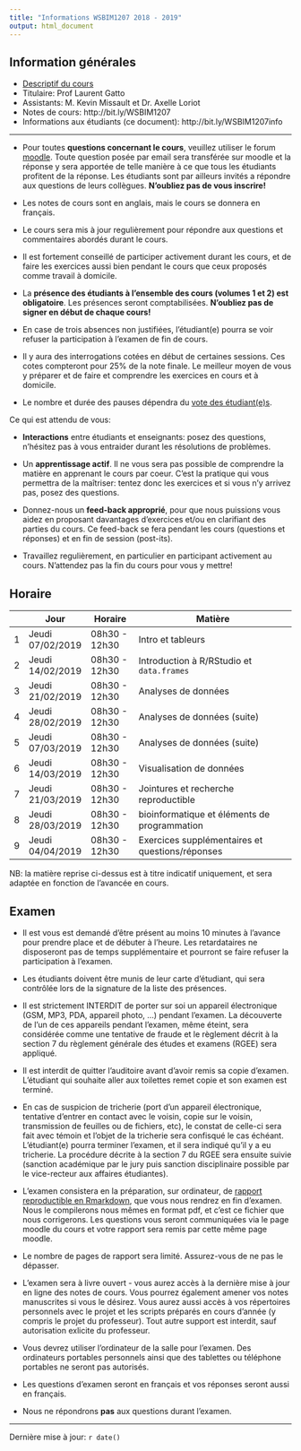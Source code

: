 ```yaml
---
title: "Informations WSBIM1207 2018 - 2019"
output: html_document
---
```


## Information générales

- [Descriptif du cours](https://uclouvain.be/cours-2018-wsbim1207.html)
- Titulaire: Prof Laurent Gatto
- Assistants: M. Kevin Missault et Dr. Axelle Loriot
- Notes de cours: http://bit.ly/WSBIM1207
- Informations aux étudiants (ce document): http://bit.ly/WSBIM1207info

----

- Pour toutes **questions concernant le cours**, veuillez utiliser le
  forum
  [moodle](https://moodleucl.uclouvain.be/course/view.php?id=12167). Toute
  question posée par email sera transférée sur moodle et la réponse y
  sera apportée de telle manière à ce que tous les étudiants profitent
  de la réponse. Les étudiants sont par ailleurs invités a répondre
  aux questions de leurs collègues. **N'oubliez pas de vous
  inscrire!**

- Les notes de cours sont en anglais, mais le cours se donnera en
  français.

- Le cours sera mis à jour regulièrement pour répondre aux
  questions et commentaires abordés durant le cours.

- Il est fortement conseillé de participer activement durant les cours,
  et de faire les exercices aussi bien pendant le cours que ceux
  proposés comme travail à domicile.

- La **présence des étudiants à l'ensemble des cours (volumes 1 et 2)
  est obligatoire**. Les présences seront comptabilisées. **N'oubliez
  pas de signer en début de chaque cours!**

- En case de trois absences non justifiées, l'étudiant(e) pourra se
  voir refuser la participation à l'examen de fin de cours.

- Il y aura des interrogations cotées en début de certaines
  sessions. Ces cotes compteront pour 25% de la note finale. Le
  meilleur moyen de vous y préparer et de faire et comprendre les
  exercices en cours et à domicile.

- Le nombre et durée des pauses dépendra du [vote des
  étudiant(e)s](https://moodleucl.uclouvain.be/mod/choice/view.php?id=734453).

Ce qui est attendu de vous:

- **Interactions** entre étudiants et enseignants: posez des questions,
  n'hésitez pas à vous entraider durant les résolutions de problèmes.

- Un **apprentissage actif**. Il ne vous sera pas possible de
  comprendre la matière en apprenant le cours par coeur. C'est la
  pratique qui vous permettra de la maîtriser: tentez donc les
  exercices et si vous n'y arrivez pas, posez des questions.

- Donnez-nous un **feed-back approprié**, pour que nous puissions
  vous aidez en proposant davantages d'exercices et/ou en clarifiant
  des parties du cours. Ce feed-back se fera pendant les cours
  (questions et réponses) et en fin de session (post-its).

- Travaillez regulièrement, en particulier en participant activement
  au cours. N'attendez pas la fin du cours pour vous y mettre!

## Horaire

|   | Jour              | Horaire       | Matière                                         |
|---|-------------------|---------------|-------------------------------------------------|
| 1 | Jeudi  07/02/2019 | 08h30 - 12h30 | Intro et tableurs                               |
| 2 | Jeudi  14/02/2019 | 08h30 - 12h30 | Introduction à R/RStudio et `data.frames`       |
| 3 | Jeudi  21/02/2019 | 08h30 - 12h30 | Analyses de données                             |
| 4 | Jeudi  28/02/2019 | 08h30 - 12h30 | Analyses de données (suite)                     |
| 5 | Jeudi  07/03/2019 | 08h30 - 12h30 | Analyses de données (suite)                     |
| 6 | Jeudi  14/03/2019 | 08h30 - 12h30 | Visualisation de données                        |
| 7 | Jeudi  21/03/2019 | 08h30 - 12h30 | Jointures et recherche reproductible            |
| 8 | Jeudi  28/03/2019 | 08h30 - 12h30 | bioinformatique et éléments de programmation    |
| 9 | Jeudi  04/04/2019 | 08h30 - 12h30 | Exercices supplémentaires et questions/réponses |

NB: la matière reprise ci-dessus est à titre indicatif uniquement, et
sera adaptée en fonction de l'avancée en cours.

## Examen

- Il est vous est demandé d'être présent au moins 10 minutes à
  l'avance pour prendre place et de débuter à l'heure. Les
  retardataires ne disposeront pas de temps supplémentaire et pourront
  se faire refuser la participation à l'examen.

- Les étudiants doivent être munis de leur carte d'étudiant, qui sera
  contrôlée lors de la signature de la liste des présences.

- Il est strictement INTERDIT de porter sur soi un appareil
  électronique (GSM, MP3, PDA, appareil photo, ...) pendant
  l'examen. La découverte de l'un de ces appareils pendant l'examen,
  même éteint, sera considérée comme une tentative de fraude et le
  règlement décrit à la section 7 du règlement générale des études et
  examens (RGEE) sera appliqué.

- Il est interdit de quitter l'auditoire avant d'avoir remis sa copie
  d'examen. L’étudiant qui souhaite aller aux toilettes remet copie et
  son examen est terminé.

- En cas de suspicion de tricherie (port d'un appareil électronique,
  tentative d'entrer en contact avec le voisin, copie sur le voisin,
  transmission de feuilles ou de fichiers, etc), le constat de
  celle-ci sera fait avec témoin et l'objet de la tricherie sera
  confisqué le cas échéant. L'étudiant(e) pourra terminer l'examen, et
  il sera indiqué qu'il y a eu tricherie. La procédure décrite à la
  section 7 du RGEE sera ensuite suivie (sanction académique par le
  jury puis sanction disciplinaire possible par le vice-recteur aux
  affaires étudiantes).

- L'examen consistera en la préparation, sur ordinateur, de [rapport
  reproductible en
  Rmarkdown](https://uclouvain-cbio.github.io/WSBIM1207/sec-rr.html),
  que vous nous rendrez en fin d'examen. Nous le compilerons nous
  mêmes en format pdf, et c'est ce fichier que nous corrigerons. Les
  questions vous seront communiquées via le page moodle du cours et
  votre rapport sera remis par cette même page moodle.

- Le nombre de pages de rapport sera limité. Assurez-vous de ne pas le
  dépasser.

- L'examen sera à livre ouvert - vous aurez accès à la dernière mise à
  jour en ligne des notes de cours. Vous pourrez également amener vos
  notes manuscrites si vous le désirez. Vous aurez aussi accès à vos
  répertoires personnels avec le projet et les scripts préparés en
  cours d'année (y compris le projet du professeur). Tout autre
  support est interdit, sauf autorisation exlicite du professeur.

- Vous devrez utiliser l'ordinateur de la salle pour l'examen. Des
  ordinateurs portables personnels ainsi que des tablettes ou
  téléphone portables ne seront pas autorisés.

- Les questions d'examen seront en français et vos réponses seront
  aussi en français.

- Nous ne répondrons **pas** aux questions durant l'examen.

----

Dernière mise à jour: `r date()`
